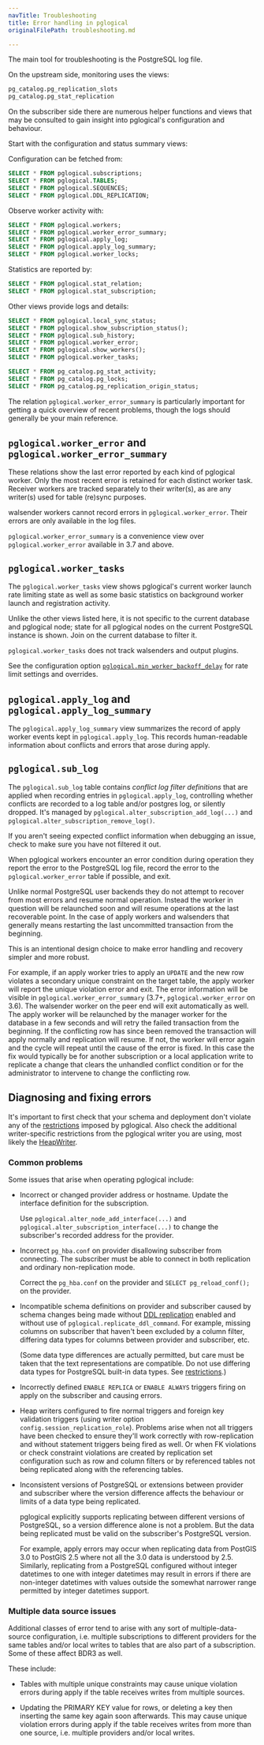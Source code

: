 ```yaml
---
navTitle: Troubleshooting
title: Error handling in pglogical
originalFilePath: troubleshooting.md

---
```


The main tool for troubleshooting is the PostgreSQL log file.

On the upstream side, monitoring uses the views:

```sql
pg_catalog.pg_replication_slots
pg_catalog.pg_stat_replication
```

On the subscriber side there are numerous helper functions and views that may
be consulted to gain insight into pglogical's configuration and behaviour.

Start with the configuration and status summary views:

Configuration can be fetched from:

```sql
SELECT * FROM pglogical.subscriptions;
SELECT * FROM pglogical.TABLES;
SELECT * FROM pglogical.SEQUENCES;
SELECT * FROM pglogical.DDL_REPLICATION;
```

Observe worker activity with:

```sql
SELECT * FROM pglogical.workers;
SELECT * FROM pglogical.worker_error_summary;
SELECT * FROM pglogical.apply_log;
SELECT * FROM pglogical.apply_log_summary;
SELECT * FROM pglogical.worker_locks;
```

Statistics are reported by:

```sql
SELECT * FROM pglogical.stat_relation;
SELECT * FROM pglogical.stat_subscription;
```

Other views provide logs and details:

```sql
SELECT * FROM pglogical.local_sync_status;
SELECT * FROM pglogical.show_subscription_status();
SELECT * FROM pglogical.sub_history;
SELECT * FROM pglogical.worker_error;
SELECT * FROM pglogical.show_workers();
SELECT * FROM pglogical.worker_tasks;

SELECT * FROM pg_catalog.pg_stat_activity;
SELECT * FROM pg_catalog.pg_locks;
SELECT * FROM pg_catalog.pg_replication_origin_status;
```

The relation `pglogical.worker_error_summary` is particularly important for
getting a quick overview of recent problems, though the logs should generally
be your main reference.

## `pglogical.worker_error` and `pglogical.worker_error_summary`

These relations show the last error reported by each kind of pglogical worker.
Only the most recent error is retained for each distinct worker task. Receiver
workers are tracked separately to their writer(s), as are any writer(s) used
for table (re)sync purposes.

walsender workers cannot record errors in `pglogical.worker_error`. Their
errors are only available in the log files.

`pglogical.worker_error_summary` is a convenience view over
`pglogical.worker_error` available in 3.7 and above.

## `pglogical.worker_tasks`

The `pglogical.worker_tasks` view shows pglogical's current worker launch rate
limiting state as well as some basic statistics on background worker launch
and registration activity.

Unlike the other views listed here, it is not specific to the current database
and pglogical node; state for all pglogical nodes on the current PostgreSQL
instance is shown. Join on the current database to filter it.

`pglogical.worker_tasks` does not track walsenders and output plugins.

See the configuration option
[`pglogical.min_worker_backoff_delay`](configuration/#pglogicalmin_worker_backoff_delay-and-pglogicalmax_worker_backoff_delay) for
rate limit settings and overrides.

## `pglogical.apply_log` and `pglogical.apply_log_summary`

The `pglogical.apply_log_summary` view summarizes the record of apply worker
events kept in `pglogical.apply_log`. This records human-readable information
about conflicts and errors that arose during apply.

## `pglogical.sub_log`

The `pglogical.sub_log` table contains *conflict log filter definitions* that
are applied when recording entries in `pglogical.apply_log`, controlling
whether conflicts are recorded to a log table and/or postgres log, or silently
dropped. It's managed by `pglogical.alter_subscription_add_log(...)` and
`pglogical.alter_subscription_remove_log()`.

If you aren't seeing expected conflict information when debugging an issue, check
to make sure you have not filtered it out.

When pglogical workers encounter an error condition during operation they
report the error to the PostgreSQL log file, record the error to the
`pglogical.worker_error` table if possible, and exit.

Unlike normal PostgreSQL user backends they do not attempt to recover from most
errors and resume normal operation. Instead the worker in question will be
relaunched soon and will resume operations at the last recoverable point.
In the case of apply workers and walsenders that generally means restarting the
last uncommitted transaction from the beginning.

This is an intentional design choice to make error handling and recovery
simpler and more robust.

For example, if an apply worker tries to apply an `UPDATE` and the new row
violates a secondary unique constraint on the target table, the apply worker
will report the unique violation error and exit. The error information will be
visible in `pglogical.worker_error_summary` (3.7+, `pglogical.worker_error` on 3.6).
The walsender worker on the peer end will exit automatically as well. The apply
worker will be relaunched by the manager worker for the database in a few
seconds and will retry the failed transaction from the beginning. If the
conflicting row has since been removed the transaction will apply normally and
replication will resume. If not, the worker will error again and the cycle will
repeat until the cause of the error is fixed. In this case the fix would
typically be for another subscription or a local application write to replicate
a change that clears the unhandled conflict condition or for the administrator
to intervene to change the conflicting row.

## Diagnosing and fixing errors

It's important to first check that your schema and deployment don't violate any
of the [restrictions](restrictions) imposed by pglogical. Also check the
additional writer-specific restrictions from the pglogical writer you are using,
most likely the [HeapWriter](/pgd/3.7/pglogical/subscriptions/pglogical-writer/#restrictions).

### Common problems

Some issues that arise when operating pglogical include:

-   Incorrect or changed provider address or hostname. Update the interface definition
    for the subscription.

    Use `pglogical.alter_node_add_interface(...)` and
    `pglogical.alter_subscription_interface(...)` to change the subscriber's
    recorded address for the provider.

-   Incorrect `pg_hba.conf` on provider disallowing subscriber from connecting.
    The subscriber must be able to connect in both replication and ordinary
    non-replication mode.

    Correct the `pg_hba.conf` on the provider and `SELECT pg_reload_conf();` on
    the provider.

-   Incompatible schema definitions on provider and subscriber caused by schema changes
    being made without [DDL replication](ddl) enabled and without use of
    `pglogical.replicate_ddl_command`. For example, missing columns on subscriber
    that haven't been excluded by a column filter, differing data types for columns
    between provider and subscriber, etc.

    (Some data type differences are actually permitted, but care must be taken
    that the text representations are compatible. Do not use differing data types
    for PostgreSQL built-in data types. See [restrictions](restrictions).)

-   Incorrectly defined `ENABLE REPLICA` or `ENABLE ALWAYS` triggers firing on
    apply on the subscriber and causing errors.

-   Heap writers configured to fire normal triggers and foreign key validation
    triggers (using writer option `config.session_replication_role`). Problems
    arise when not all triggers have been checked to ensure they'll work
    correctly with row-replication and without statement triggers being fired as
    well. Or when FK violations or check constraint violations are created by
    replication set configuration such as row and column filters or by referenced
    tables not being replicated along with the referencing tables.

-   Inconsistent versions of PostgreSQL or extensions between provider and subscriber
    where the version difference affects the behaviour or limits of a data type being
    replicated.

    pglogical explicitly supports replicating between different versions of
    PostgreSQL, so a version difference alone is not a problem. But the data
    being replicated must be valid on the subscriber's PostgreSQL version.

    For example, apply errors may occur when replicating data from PostGIS 3.0 to
    PostGIS 2.5 where not all the 3.0 data is understood by 2.5. Similarly,
    replicating from a PostgreSQL configured without integer datetimes to one
    with integer datetimes may result in errors if there are non-integer
    datetimes with values outside the somewhat narrower range permitted by
    integer datetimes support.

### Multiple data source issues

Additional classes of error tend to arise with any sort of multiple-data-source
configuration, i.e. multiple subscriptions to different providers for the same
tables and/or local writes to tables that are also part of a subscription. Some of
these affect BDR3 as well.

These include:

-   Tables with multiple unique constraints may cause unique violation errors
    during apply if the table receives writes from multiple sources.

-   Updating the PRIMARY KEY value for rows, or deleting a key then inserting the same
    key again soon afterwards. This may cause unique violation errors during apply
    if the table receives writes from more than one source, i.e. multiple providers
    and/or local writes.
